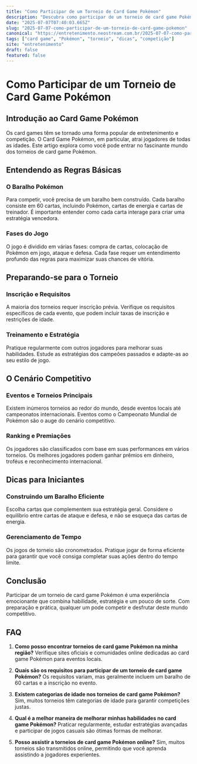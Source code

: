 ```yaml
---
title: "Como Participar de um Torneio de Card Game Pokémon"
description: "Descubra como participar de um torneio de card game Pokémon, com dicas essenciais para iniciantes e entusiastas, além de informações valiosas sobre o cenário competitivo."
date: "2025-07-07T07:40:03.665Z"
slug: "2025-07-07-como-participar-de-um-torneio-de-card-game-pokemon"
canonical: "https://entretenimento.neostream.com.br/2025-07-07-como-participar-de-um-torneio-de-card-game-pokemon"
tags: ["card game", "Pokémon", "torneio", "dicas", "competição"]
site: "entretenimento"
draft: false
featured: false
---
```


# Como Participar de um Torneio de Card Game Pokémon

## Introdução ao Card Game Pokémon

Os card games têm se tornado uma forma popular de entretenimento e competição. O Card Game Pokémon, em particular, atrai jogadores de todas as idades. Este artigo explora como você pode entrar no fascinante mundo dos torneios de card game Pokémon.

## Entendendo as Regras Básicas

### O Baralho Pokémon

Para competir, você precisa de um baralho bem construído. Cada baralho consiste em 60 cartas, incluindo Pokémon, cartas de energia e cartas de treinador. É importante entender como cada carta interage para criar uma estratégia vencedora.

### Fases do Jogo

O jogo é dividido em várias fases: compra de cartas, colocação de Pokémon em jogo, ataque e defesa. Cada fase requer um entendimento profundo das regras para maximizar suas chances de vitória.

## Preparando-se para o Torneio

### Inscrição e Requisitos

A maioria dos torneios requer inscrição prévia. Verifique os requisitos específicos de cada evento, que podem incluir taxas de inscrição e restrições de idade.

### Treinamento e Estratégia

Pratique regularmente com outros jogadores para melhorar suas habilidades. Estude as estratégias dos campeões passados e adapte-as ao seu estilo de jogo.

## O Cenário Competitivo

### Eventos e Torneios Principais

Existem inúmeros torneios ao redor do mundo, desde eventos locais até campeonatos internacionais. Eventos como o Campeonato Mundial de Pokémon são o auge do cenário competitivo.

### Ranking e Premiações

Os jogadores são classificados com base em suas performances em vários torneios. Os melhores jogadores podem ganhar prêmios em dinheiro, troféus e reconhecimento internacional.

## Dicas para Iniciantes

### Construindo um Baralho Eficiente

Escolha cartas que complementem sua estratégia geral. Considere o equilíbrio entre cartas de ataque e defesa, e não se esqueça das cartas de energia.

### Gerenciamento de Tempo

Os jogos de torneio são cronometrados. Pratique jogar de forma eficiente para garantir que você consiga completar suas ações dentro do tempo limite.

## Conclusão

Participar de um torneio de card game Pokémon é uma experiência emocionante que combina habilidade, estratégia e um pouco de sorte. Com preparação e prática, qualquer um pode competir e desfrutar deste mundo competitivo.

## FAQ

1. **Como posso encontrar torneios de card game Pokémon na minha região?**
   Verifique sites oficiais e comunidades online dedicadas ao card game Pokémon para eventos locais.

2. **Quais são os requisitos para participar de um torneio de card game Pokémon?**
   Os requisitos variam, mas geralmente incluem um baralho de 60 cartas e a inscrição no evento.

3. **Existem categorias de idade nos torneios de card game Pokémon?**
   Sim, muitos torneios têm categorias de idade para garantir competições justas.

4. **Qual é a melhor maneira de melhorar minhas habilidades no card game Pokémon?**
   Praticar regularmente, estudar estratégias avançadas e participar de jogos casuais são ótimas formas de melhorar.

5. **Posso assistir a torneios de card game Pokémon online?**
   Sim, muitos torneios são transmitidos online, permitindo que você aprenda assistindo a jogadores experientes.
